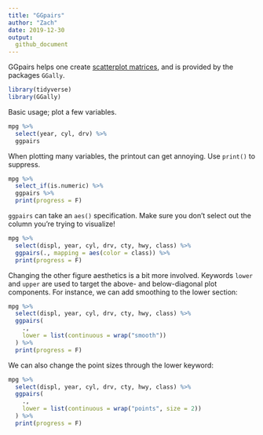 ```yaml
---
title: "GGpairs"
author: "Zach"
date: 2019-12-30
output:
  github_document
---
```


GGpairs helps one create [scatterplot
matrices](https://en.wikipedia.org/wiki/Scatter_plot#Scatter_plot_matrices), and
is provided by the packages `GGally`.

```r
library(tidyverse)
library(GGally)
```

Basic usage; plot a few variables.

```r
mpg %>%
  select(year, cyl, drv) %>%
  ggpairs
```

When plotting many variables, the printout can get annoying. Use `print()` to
suppress.

```r
mpg %>%
  select_if(is.numeric) %>%
  ggpairs %>%
  print(progress = F)
```

`ggpairs` can take an `aes()` specification. Make sure you don't select out the
column you're trying to visualize!

```r
mpg %>%
  select(displ, year, cyl, drv, cty, hwy, class) %>%
  ggpairs(., mapping = aes(color = class)) %>%
  print(progress = F)
```

Changing the other figure aesthetics is a bit more involved. Keywords `lower`
and `upper` are used to target the above- and below-diagonal plot components.
For instance, we can add smoothing to the lower section:


```r
mpg %>%
  select(displ, year, cyl, drv, cty, hwy, class) %>%
  ggpairs(
    .,
    lower = list(continuous = wrap("smooth"))
  ) %>%
  print(progress = F)
```

We can also change the point sizes through the lower keyword:

```r
mpg %>%
  select(displ, year, cyl, drv, cty, hwy, class) %>%
  ggpairs(
    .,
    lower = list(continuous = wrap("points", size = 2))
  ) %>%
  print(progress = F)
```
